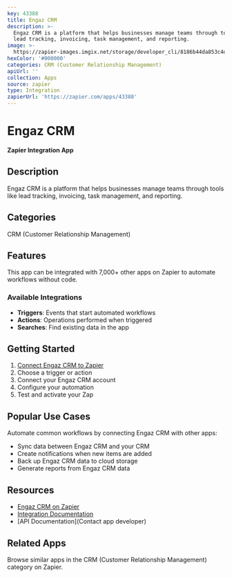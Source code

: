 ```yaml
---
key: 43388
title: Engaz CRM
description: >-
  Engaz CRM is a platform that helps businesses manage teams through tools like
  lead tracking, invoicing, task management, and reporting.
image: >-
  https://zapier-images.imgix.net/storage/developer_cli/8186b44da853c4dda397de60fcce3b7c.png?auto=format%2Ccompress&ixlib=python-3.0.0&q=50
hexColor: '#000000'
categories: CRM (Customer Relationship Management)
apiUrl: ''
collection: Apps
source: zapier
type: Integration
zapierUrl: 'https://zapier.com/apps/43388'
---
```

# Engaz CRM

**Zapier Integration App**

## Description

Engaz CRM is a platform that helps businesses manage teams through tools like lead tracking, invoicing, task management, and reporting.

## Categories

CRM (Customer Relationship Management)

## Features

This app can be integrated with 7,000+ other apps on Zapier to automate workflows without code.

### Available Integrations

- **Triggers**: Events that start automated workflows
- **Actions**: Operations performed when triggered
- **Searches**: Find existing data in the app

## Getting Started

1. [Connect Engaz CRM to Zapier](https://zapier.com/apps/43388)
2. Choose a trigger or action
3. Connect your Engaz CRM account
4. Configure your automation
5. Test and activate your Zap

## Popular Use Cases

Automate common workflows by connecting Engaz CRM with other apps:

- Sync data between Engaz CRM and your CRM
- Create notifications when new items are added
- Back up Engaz CRM data to cloud storage
- Generate reports from Engaz CRM data

## Resources

- [Engaz CRM on Zapier](https://zapier.com/apps/43388)
- [Integration Documentation](https://zapier.com/apps/43388/integrations)
- [API Documentation](Contact app developer)

## Related Apps

Browse similar apps in the CRM (Customer Relationship Management) category on Zapier.
